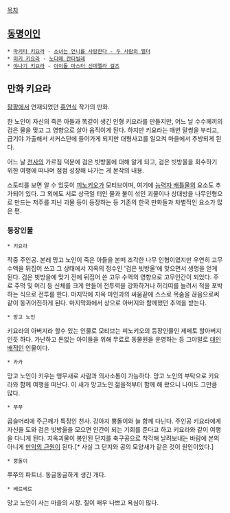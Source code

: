 [[목차]]
== [[동명이인]] ==
 * [[마키타 키요라]] - [[소녀는 언니를 사랑한다 - 두 사람의 엘더]]
 * [[미키 키요라]] - [[노다메 칸타빌레]]
 * [[야나기 키요라]] - [[아이돌 마스터 신데렐라 걸즈]]

== 만화 키요라 ==
[[팡팡]]에서 연재되었던 [[홍연식]] 작가의 만화.

한 노인이 자신의 죽은 아들과 똑같이 생긴 인형 키요라를 만들지만, 어느 날 수수께끼의 검은 물을 맞고 그 영향으로 살아 움직이게 된다. 하지만 키요라는 매번 말썽을 부리고, 급기야 가출해서 서커스단에 들어가게 되지만 대형사고를 일으켜 마을에서 추방되게 된다.

어느 날 [[천사]]의 가르침 덕분에 검은 빗방울에 대해 알게 되고, 검은 빗방울을 회수하기 위한 여행에 떠나며 점점 성장해 나가는 게 본작의 내용.

스토리를 보면 알 수 있듯이 [[피노키오]]가 모티브이며, 여기에 [[능력자 배틀]]물의 요소도 추가되어 있다. 그 외에도 서로 상극일 터인 물과 불이 섞인 괴물이나 상대방을 나무인형으로 만드는 저주를 지닌 괴물 등이 등장하는 등 기존의 한국 만화들과 차별적인 요소가 많은 편.

=== 등장인물 ===
 * 키요라
작중 주인공. 본레 망고 노인이 죽은 아들을 본떠 조각한 나무 인형이였지만 우연히 고무 수액을 뒤집어 쓰고 그 상태에서 지옥의 정수인 '검은 빗방울'에 맞으면서 생명을 얻게 된다. 검은 빗방을에 맞기 전에 뒤집어 쓴 고무 수액의 영향으로 고무인간이 되었다. 주로 주먹 및 머리 등 신체를 크게 만들어 전투력을 강화하거나 허리띠를 늘려서 적을 포박하는 식으로 전투를 한다.
마지막에 지옥 마인과의 싸움끝에 스스로 목숨을 끊음으로써 같이 동귀어진하게 된다. 마지막화에서 상으로 아버지와 함께했던 추억을 받는다.

 * 망고 노인
키요라의 아버지라 할수 있는 인물로 모티브는 피노키오의 등장인물인 제페토 할아버지인듯 하다. 가난하고 돈없는 아이들을 위해 무료로 동물원을 운영하는 등 그야말로 [[대인배]]적인 인물이다.

 * 카카
망고 노인이 키우는 앵무새로 사람과 의사소통이 가능하다. 망고 노인의 부탁으로 키요라와 함께 여행을 떠난다.
이 새가 망고노인 젊을적부터 함께 해 왔으니 나이도 그만큼 많다.

 * 쭈쭈
곱슬머리에 주근깨가 특징인 천사. 강아지 뿡돌이와 늘 함께 다닌다. 주인공 키요라에게 자신을 도와 검은 빗방울을 모으면 인간이 되는 기회를 준다고 하고 키요라와 같이 여행을 다니게 된다. 지옥괴물이 봉인된 단지를 축구공으로 착각해 날려보내는 바람에 본의 아니게 [[만악의 근원]]이 된다.[* 사실 그 단지와 공의 모양새가 같은 것이 원인이었다.]

 * 뿡돌이
쭈쭈의 파트너. 동글동글하게 생긴 개다. 

 * 베르베르
망고 노인이 사는 마을의 시장. 질이 매우 나쁘고 욕심이 많다.
